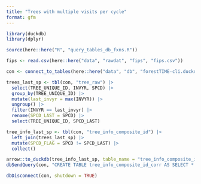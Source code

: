 ```yaml
---
title: "Trees with multiple visits per cycle"
format: gfm
---
```


```r

library(duckdb)
library(dplyr)

source(here::here("R", "query_tables_db_fxns.R"))

fips <- read.csv(here::here("data", "rawdat", "fips", "fips.csv"))

con <- connect_to_tables(here::here("data", "db", "forestTIME-cli.duckdb"))
```

```r

trees_last_sp <- tbl(con, "tree_raw") |>
  select(TREE_UNIQUE_ID, INVYR, SPCD) |>
  group_by(TREE_UNIQUE_ID) |>
  mutate(last_invyr = max(INVYR)) |>
  ungroup() |>
  filter(INVYR == last_invyr) |>
  rename(SPCD_LAST = SPCD) |>
  select(TREE_UNIQUE_ID, SPCD_LAST) 

tree_info_last_sp <- tbl(con, "tree_info_composite_id") |>
  left_join(trees_last_sp) |>
  mutate(SPCD_FLAG = SPCD != SPCD_LAST) |>
  collect()

arrow::to_duckdb(tree_info_last_sp, table_name = "tree_info_composite_id_corr", con = con)
dbSendQuery(con, "CREATE TABLE tree_info_composite_id_corr AS SELECT * FROM tree_info_composite_id_corr")

```


```r

dbDisconnect(con, shutdown = TRUE)

```
